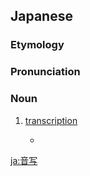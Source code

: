 ==Japanese==
{{ja-kanjitab|おん|しゃ|yomi=o}}

===Etymology===
{{compound|ja|音|写|tr1=on|tr2=sha|t1=sound|t2=copy; reproduce}}

===Pronunciation===
{{ja-pron|おんしゃ|y=o}}

===Noun===
{{ja-noun|おんしゃ}}

# [[transcription]]
#* {{lang|ja|sc=Jpan|「[https://kotobank.jp/word/%E6%96%AD%E6%9C%AB%E9%AD%94-564766 断末魔]」，『日本大百科全書』}}
#*: {{ja-usex|末魔はサンスクリット語のマルマンmarmanの音写で、「関節、致命的な部分、傷つきやすい場所」を意味し、結局「急所」のこと。|まつま は サンスクリットご の マルマン marman の おんしゃ で、「かんせつ、ちめいてき な ぶぶん、きずつきやすい ばしょ」 を いみ し、けっきょく 「きゅうしょ」 の こと。|{{t-needed|ja}}}}

[[ja:音写]]